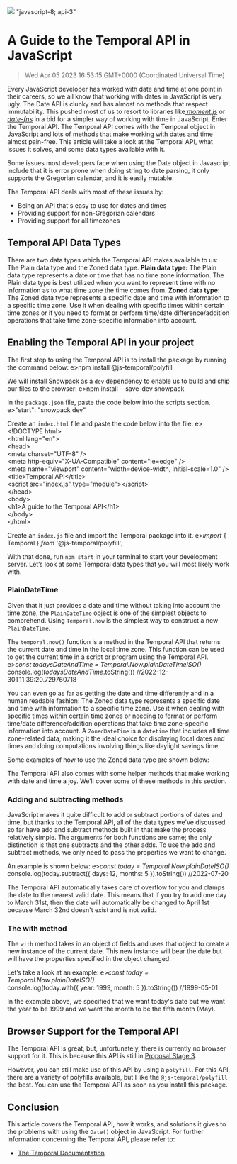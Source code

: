 ![](https://uploads-ssl.webflow.com/6143afec68f555387049efb3/63f79bd786668cf4a79bf1b0_temporalapi_008b3fa859323e7ddec5f8d8808d26ec_2000.jpeg)
"javascript-8; api-3"
# A Guide to the Temporal API in JavaScript
> Wed Apr 05 2023 16:53:15 GMT+0000 (Coordinated Universal Time)

Every JavaScript developer has worked with date and time at one point in their careers, so we all know that working with dates in JavaScript is very ugly. The Date API is clunky and has almost no methods that respect immutability. This pushed most of us to resort to libraries like<a href="https://momentjs.com/" target="_blank" rel="noopener noreferrer"> <em>moment.js</em></a> or<a href="https://date-fns.org/" target="_blank" rel="noopener noreferrer"> <em>date-fns</em></a> in a bid for a simpler way of working with time in JavaScript. Enter the Temporal API.
 The Temporal API comes with the Temporal object in JavaScript and lots of methods that make working with dates and time almost pain-free. This article will take a look at the Temporal API, what issues it solves, and some data types available with it.

Some issues most developers face when using the Date object in Javascript include that it is error prone when doing string to date parsing, it only supports the Gregorian calendar, and it is easily mutable.

The Temporal API deals with most of these issues by:
- Being an API that's easy to use for dates and times
- Providing support for non-Gregorian calendars
- Providing support for all timezones

## <strong>Temporal API Data Types</strong>
There are two data types which the Temporal API makes available to us: The Plain data type and the Zoned data type.
<strong>Plain data type:</strong> The Plain data type represents a date or time that has no time zone information. The Plain data type is best utilized when you want to represent time with no information as to what time zone the time comes from.
<strong>Zoned data type:</strong> The Zoned data type represents a specific date and time with information to a specific time zone. Use it when dealing with specific times within certain time zones or if you need to format or perform time/date difference/addition operations that take time zone-specific information into account.

## <strong>Enabling the Temporal API in your project</strong>

The first step to using the Temporal API is to install the package by running the command below:
e>npm install @js-temporal/polyfill</pre><p>We will install Snowpack as a ```dev``` dependency to enable us to build and ship our files to the browser:
e>npm install --save-dev snowpack</pre><p>In the ```package.json``` file, paste the code below into the scripts section.
e>&quot;start&quot;: &quot;snowpack dev&quot;</pre><p>Create an ```index.html``` file and paste the code below into the file:
e>&lt;!DOCTYPE html&gt;<br>&lt;html lang=&quot;en&quot;&gt;<br>  &lt;head&gt;<br>    &lt;meta charset=&quot;UTF-8&quot; /&gt;<br>    &lt;meta http-equiv=&quot;X-UA-Compatible&quot; content=&quot;ie=edge&quot; /&gt;<br>    &lt;meta name=&quot;viewport&quot; content=&quot;width=device-width, initial-scale=1.0&quot; /&gt;<br>    &lt;title&gt;Temporal API&lt;/title&gt;<br>    &lt;script src=&quot;index.js&quot; type=&quot;module&quot;&gt;&lt;/script&gt;<br>  &lt;/head&gt;<br>  &lt;body&gt;<br>    &lt;h1&gt;A guide to the Temporal API&lt;/h1&gt;<br>  &lt;/body&gt;<br>&lt;/html&gt;</pre><p>Create an ```index.js``` file and import the Temporal package into it.
e><em>import</em> { Temporal } <em>from</em> '@js-temporal/polyfill';</pre><p>With that done, run ```npm start``` in your terminal to start your development server. Let’s look at some Temporal data types that you will most likely work with.

### PlainDateTime
Given that it just provides a date and time without taking into account the time zone, the ```PlainDateTime``` object is one of the simplest objects to comprehend. Using ```Temporal.now``` is the simplest way to construct a new ```PlainDateTime```.

The ```temporal.now()``` function is a method in the Temporal API that returns the current date and time in the local time zone. This function can be used to get the current time in a script or program using the Temporal API.
e><em>const todaysDateAndTime = Temporal.Now.plainDateTimeISO()<br></em>console.log(<em>todaysDateAndTime</em>.toString()) //2022-12-30T11:39:20.729760718</pre><p>You can even go as far as getting the date and time differently and in a human readable fashion:
The Zoned data type represents a specific date and time with information to a specific time zone. Use it when dealing with specific times within certain time zones or needing to format or perform time/date difference/addition operations that take time zone-specific information into account. A ```ZonedDateTime``` is a ```datetime``` that includes all time zone-related data, making it the ideal choice for displaying local dates and times and doing computations involving things like daylight savings time.

Some examples of how to use the Zoned data type are shown below:

The Temporal API also comes with some helper methods that make working with date and time a joy. We’ll cover some of these methods in this section.

### Adding and subtracting methods
JavaScript makes it quite difficult to add or subtract portions of dates and time, but thanks to the Temporal API, all of the data types we've discussed so far have add and subtract methods built in that make the process relatively simple. The arguments for both functions are same; the only distinction is that one subtracts and the other adds. To use the add and subtract methods, we only need to pass the properties we want to change.

An example is shown below:
e><em>const today = Temporal.Now.plainDateISO()<br></em>console.log(today.subtract({ days: 12, months: 5 }).toString()) //2022-07-20</pre><p>The Temporal API automatically takes care of overflow for you and clamps the date to the nearest valid date. This means that if you try to add one day to March 31st, then the date will automatically be changed to April 1st because March 32nd doesn't exist and is not valid.

### The with method
The ```with``` method takes in an object of fields and uses that object to create a new instance of the current date. This new instance will bear the date but will have the properties specified in the object changed.

Let’s take a look at an example:
e><em>const today = Temporal.Now.plainDateISO()<br></em>console.log(today.with({ year: 1999, month: 5 }).toString()) //1999-05-01</pre><p>In the example above, we specified that we want today's date but we want the year to be 1999 and we want the month to be the fifth month (May).

## <strong>Browser Support for the Temporal API</strong>
The Temporal API is great, but, unfortunately, there is currently no browser support for it. This is because this API is still in <a href="https://code.pieces.app/blog/the-path-of-a-javascript-feature-from-concept-to-browser" target="_blank" rel="noopener noreferrer">Proposal Stage 3</a>.

However, you can still make use of this API by using a ```polyfill```. For this API, there are a variety of polyfills available, but I like the ```@js-temporal/polyfill``` the best. You can use the Temporal API as soon as you install this package.

## <strong>Conclusion</strong>

This article covers the Temporal API, how it works, and solutions it gives to the problems with using the ```Date()``` object in JavaScript. For further information concerning the Temporal API, please refer to:
- <a href="https://tc39.es/proposal-temporal/docs/" target="_blank" rel="noopener noreferrer">The Temporal Documentation</a>
